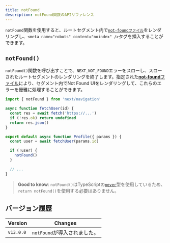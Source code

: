 ```yaml
---
title: notFound
description: notFound関数のAPIリファレンス
---
```


`notFound`関数を使用すると、ルートセグメント内で[`not-foundファイル`](/docs/app/api-reference/file-conventions/not-found)をレンダリングし、`<meta name="robots" content="noindex" />`タグを挿入することができます。

## `notFound()`

`notFound()`関数を呼び出すことで、`NEXT_NOT_FOUND`エラーをスローし、スローされたルートセグメントのレンダリングを終了します。指定された[**not-found**ファイル](/docs/app/api-reference/file-conventions/not-found)により、セグメント内でNot Found UIをレンダリングして、これらのエラーを優雅に処理することができます。

```jsx filename="app/user/[id]/page.js"
import { notFound } from 'next/navigation'

async function fetchUser(id) {
  const res = await fetch('https://...')
  if (!res.ok) return undefined
  return res.json()
}

export default async function Profile({ params }) {
  const user = await fetchUser(params.id)

  if (!user) {
    notFound()
  }

  // ...
}
```

> **Good to know**: `notFound()`はTypeScriptの[`never`](https://www.typescriptlang.org/docs/handbook/2/functions.html#never)型を使用しているため、`return notFound()`を使用する必要はありません。

## バージョン履歴

| Version   | Changes                  |
| --------- | ------------------------ |
| `v13.0.0` | `notFound`が導入されました。 |